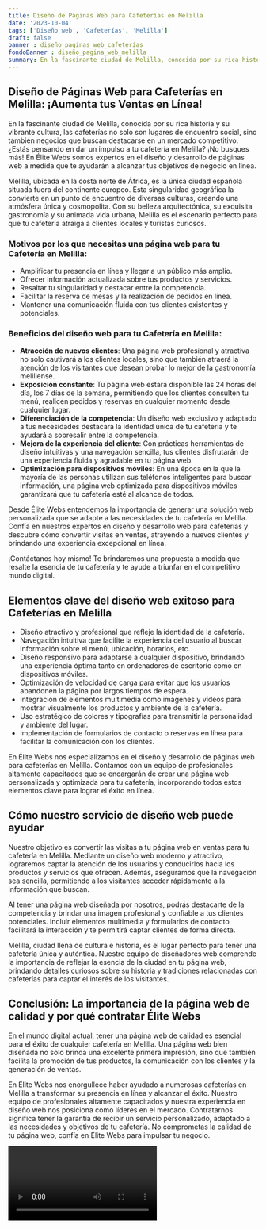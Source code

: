 ```yaml
---
title: Diseño de Páginas Web para Cafeterías en Melilla
date: '2023-10-04'
tags: ['Diseño web', 'Cafeterías', 'Melilla']
draft: false
banner : diseño_paginas_web_cafeterías
fondoBanner : diseño_pagina_web_melilla
summary: En la fascinante ciudad de Melilla, conocida por su rica historia y su vibrante cultura, las cafeterías no solo son lugares de encuentro social, sino también negocios que buscan destacarse en un mercado competitivo. ¿Estás pensando en dar un impulso a tu cafetería en Melilla? ¡No busques más! En Élite Webs somos expertos en el diseño y desarrollo de páginas web a medida que te ayudarán a alcanzar tus objetivos de negocio en línea.
---
```


## Diseño de Páginas Web para Cafeterías en Melilla: ¡Aumenta tus Ventas en Línea!

En la fascinante ciudad de Melilla, conocida por su rica historia y su vibrante cultura, las cafeterías no solo son lugares de encuentro social, sino también negocios que buscan destacarse en un mercado competitivo. ¿Estás pensando en dar un impulso a tu cafetería en Melilla? ¡No busques más! En Élite Webs somos expertos en el diseño y desarrollo de páginas web a medida que te ayudarán a alcanzar tus objetivos de negocio en línea.

Melilla, ubicada en la costa norte de África, es la única ciudad española situada fuera del continente europeo. Esta singularidad geográfica la convierte en un punto de encuentro de diversas culturas, creando una atmósfera única y cosmopolita. Con su belleza arquitectónica, su exquisita gastronomía y su animada vida urbana, Melilla es el escenario perfecto para que tu cafetería atraiga a clientes locales y turistas curiosos.

### Motivos por los que necesitas una página web para tu Cafetería en Melilla:

- Amplificar tu presencia en línea y llegar a un público más amplio.
- Ofrecer información actualizada sobre tus productos y servicios.
- Resaltar tu singularidad y destacar entre la competencia.
- Facilitar la reserva de mesas y la realización de pedidos en línea.
- Mantener una comunicación fluida con tus clientes existentes y potenciales.

### Beneficios del diseño web para tu Cafetería en Melilla:

- **Atracción de nuevos clientes**: Una página web profesional y atractiva no solo cautivará a los clientes locales, sino que también atraerá la atención de los visitantes que desean probar lo mejor de la gastronomía melillense.
- **Exposición constante**: Tu página web estará disponible las 24 horas del día, los 7 días de la semana, permitiendo que los clientes consulten tu menú, realicen pedidos y reservas en cualquier momento desde cualquier lugar.
- **Diferenciación de la competencia**: Un diseño web exclusivo y adaptado a tus necesidades destacará la identidad única de tu cafetería y te ayudará a sobresalir entre la competencia.
- **Mejora de la experiencia del cliente**: Con prácticas herramientas de diseño intuitivas y una navegación sencilla, tus clientes disfrutarán de una experiencia fluida y agradable en tu página web.
- **Optimización para dispositivos móviles**: En una época en la que la mayoría de las personas utilizan sus teléfonos inteligentes para buscar información, una página web optimizada para dispositivos móviles garantizará que tu cafetería esté al alcance de todos.

Desde Élite Webs entendemos la importancia de generar una solución web personalizada que se adapte a las necesidades de tu cafetería en Melilla. Confía en nuestros expertos en diseño y desarrollo web para cafeterías y descubre cómo convertir visitas en ventas, atrayendo a nuevos clientes y brindando una experiencia excepcional en línea.

¡Contáctanos hoy mismo! Te brindaremos una propuesta a medida que resalte la esencia de tu cafetería y te ayude a triunfar en el competitivo mundo digital.

<GifSeo />

<Cta />

## Elementos clave del diseño web exitoso para Cafeterías en Melilla

- Diseño atractivo y profesional que refleje la identidad de la cafetería.
- Navegación intuitiva que facilite la experiencia del usuario al buscar información sobre el menú, ubicación, horarios, etc.
- Diseño responsivo para adaptarse a cualquier dispositivo, brindando una experiencia óptima tanto en ordenadores de escritorio como en dispositivos móviles.
- Optimización de velocidad de carga para evitar que los usuarios abandonen la página por largos tiempos de espera.
- Integración de elementos multimedia como imágenes y vídeos para mostrar visualmente los productos y ambiente de la cafetería.
- Uso estratégico de colores y tipografías para transmitir la personalidad y ambiente del lugar.
- Implementación de formularios de contacto o reservas en línea para facilitar la comunicación con los clientes. 

En Élite Webs nos especializamos en el diseño y desarrollo de páginas web para cafeterías en Melilla. Contamos con un equipo de profesionales altamente capacitados que se encargarán de crear una página web personalizada y optimizada para tu cafetería, incorporando todos estos elementos clave para lograr el éxito en línea.

## Cómo nuestro servicio de diseño web puede ayudar

Nuestro objetivo es convertir las visitas a tu página web en ventas para tu cafetería en Melilla. Mediante un diseño web moderno y atractivo, lograremos captar la atención de los usuarios y conducirlos hacia los productos y servicios que ofrecen. Además, aseguramos que la navegación sea sencilla, permitiendo a los visitantes acceder rápidamente a la información que buscan.

Al tener una página web diseñada por nosotros, podrás destacarte de la competencia y brindar una imagen profesional y confiable a tus clientes potenciales. Incluir elementos multimedia y formularios de contacto facilitará la interacción y te permitirá captar clientes de forma directa.

Melilla, ciudad llena de cultura e historia, es el lugar perfecto para tener una cafetería única y auténtica. Nuestro equipo de diseñadores web comprende la importancia de reflejar la esencia de la ciudad en tu página web, brindando detalles curiosos sobre su historia y tradiciones relacionadas con cafeterías para captar el interés de los visitantes.

## Conclusión: La importancia de la página web de calidad y por qué contratar Élite Webs

En el mundo digital actual, tener una página web de calidad es esencial para el éxito de cualquier cafetería en Melilla. Una página web bien diseñada no solo brinda una excelente primera impresión, sino que también facilita la promoción de tus productos, la comunicación con los clientes y la generación de ventas.

En Élite Webs nos enorgullece haber ayudado a numerosas cafeterías en Melilla a transformar su presencia en línea y alcanzar el éxito. Nuestro equipo de profesionales altamente capacitados y nuestra experiencia en diseño web nos posiciona como líderes en el mercado. Contratarnos significa tener la garantía de recibir un servicio personalizado, adaptado a las necesidades y objetivos de tu cafetería. No comprometas la calidad de tu página web, confía en Élite Webs para impulsar tu negocio.

<Video />

<CtaBot job='Cafeterías' city='Melilla'/>

<Gmaps query='Melilla+españa+maps' />